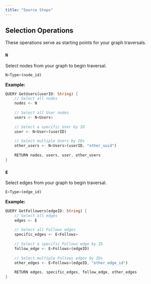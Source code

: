 ```yaml
---
title: "Source Steps"
---
```


## Selection Operations

These operations serve as starting points for your graph traversals.

### `N`

Select nodes from your graph to begin traversal.

```rust
N<Type>(node_id)
```

**Example:**

```rust [expandable]
QUERY GetUsers(userID: String) {
    // Select all nodes
    nodes <- N
    
    // Select all User nodes
    users <- N<Users>
    
    // Select a specific User by ID
    user <- N<User>(userID)
    
    // Select multiple Users by IDs
    other_users <- N<Users>(userID, "other_uuid")
    
    RETURN nodes, users, user, other_users
}
```

### `E`

Select edges from your graph to begin traversal.

```rust
E<Type>(edge_id)
```

**Example:**

```rust [expandable]
QUERY GetFollowers(edgeID: String) {
    // Select all edges
    edges <- E
    
    // Select all Follows edges
    specific_edges <- E<Follows>
    
    // Select a specific Follows edge by ID
    follow_edge <- E<Follows>(edgeID)
    
    // Select multiple Follows edges by IDs
    other_edges <- E<Follows>(edgeID, "other_edge_id")
    
    RETURN edges, specific_edges, follow_edge, other_edges
}
```

